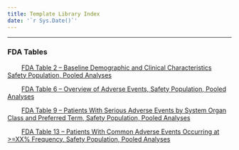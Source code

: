 ```yaml
---
title: Template Library Index
date: '`r Sys.Date()`'
---
```


------------------------------------------------------------------------

### **FDA Tables**
&nbsp;&nbsp;&nbsp;&nbsp;&nbsp;&nbsp;&nbsp;&nbsp;[FDA Table 2 -- Baseline Demographic and Clinical Characteristics Safety Population, Pooled Analyses](table-templates/template-table_02.qmd)

&nbsp;&nbsp;&nbsp;&nbsp;&nbsp;&nbsp;&nbsp;&nbsp;[FDA Table 6 -- Overview of Adverse Events, Safety Population, Pooled Analyses](table-templates/template-table_06.qmd)

&nbsp;&nbsp;&nbsp;&nbsp;&nbsp;&nbsp;&nbsp;&nbsp;[FDA Table 9 -- Patients With Serious Adverse Events by System Organ Class and Preferred Term, Safety Population, Pooled Analyses](table-templates/template-table_09.qmd)

&nbsp;&nbsp;&nbsp;&nbsp;&nbsp;&nbsp;&nbsp;&nbsp;[FDA Table 13 -- Patients With Common Adverse Events Occurring at >=XX% Frequency, Safety Population, Pooled Analyses](table-templates/template-table_13.qmd)

